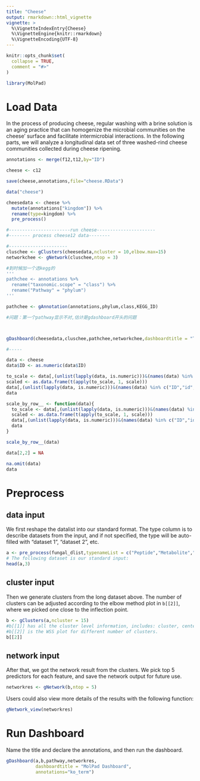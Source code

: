 ```yaml
---
title: "Cheese"
output: rmarkdown::html_vignette
vignette: >
  %\VignetteIndexEntry{Cheese}
  %\VignetteEngine{knitr::rmarkdown}
  %\VignetteEncoding{UTF-8}
---
```



```r
knitr::opts_chunk$set(
  collapse = TRUE,
  comment = "#>"
)
```

```r
library(MolPad)
```

# Load Data
In the process of producing cheese, regular washing with a brine solution is an aging practice that can homogenize the microbial communities on the cheese' surface and facilitate intermicrobial interactions. In the following parts, we will analyze a longitudinal data set of three washed-rind cheese communities collected during cheese ripening.

```r
annotations <- merge(f12,t12,by="ID")

cheese <- c12

save(cheese,annotations,file="cheese.RData")
```

```r
data("cheese")

cheesedata <- cheese %>%
  mutate(annotations["kingdom"]) %>%
  rename(type=kingdom) %>%
  pre_process()


```

```r
#-----------------------run cheese----------------------
#-------- process cheese12 data--------

#----------------------
cluschee <- gClusters(cheesedata,ncluster = 10,elbow.max=15)
networkchee <- gNetwork(cluschee,ntop = 3)

#到时候加一个选kegg的
'''
pathchee <- annotations %>%
  rename("taxonomic.scope" = "class") %>%
  rename("Pathway" = "phylum")
'''

pathchee <- gAnnotation(annotations,phylum,class,KEGG_ID)

#问题：第一个pathway显示不对,估计是gdashboard开头的问题



gDashboard(cheesedata,cluschee,pathchee,networkchee,dashboardtitle = "Test","KEGG")

#-----

data <- cheese
data$ID <- as.numeric(data$ID)

to_scale <- data[,(unlist(lapply(data, is.numeric)))&(names(data) %in% c("ID","id","Id")==FALSE)]
scaled <- as.data.frame(t(apply(to_scale, 1, scale)))
data[,(unlist(lapply(data, is.numeric)))&(names(data) %in% c("ID","id","Id")==FALSE)] <- scaled
data

scale_by_row__ <- function(data){
  to_scale <- data[,(unlist(lapply(data, is.numeric)))&(names(data) %in% c("ID","id","Id")==FALSE)]
  scaled <- as.data.frame(t(apply(to_scale, 1, scale)))
  data[,(unlist(lapply(data, is.numeric)))&(names(data) %in% c("ID","id","Id")==FALSE)] <- scaled
  data
}

scale_by_row__(data)

data[2,2] = NA

na.omit(data)
data
```

# Preprocess
## data input
We first reshape the datalist into our standard format. The type column is to describe datasets from the input, and if not specified, the type will be auto-filled with "dataset 1", "dataset 2", etc.
```r
a <- pre_process(fungal_dlist,typenameList = c("Peptide","Metabolite","Lipid"))
# The following dataset is our standard input:
head(a,3)
```

## cluster input
Then we generate clusters from the long dataset above. The number of clusters can be adjusted according to the elbow method plot in `b[[2]]`, where we picked one close to the inflection point.
```r
b <- gClusters(a,ncluster = 15)
#b[[1]] has all the cluster level information, includes: cluster, center, totss, withinss, betweens, size, iter, and ifault.
#b[[2]] is the WSS plot for different number of clusters.
b[[2]]
```
## network input
After that, we got the network result from the clusters. We pick top 5 predictors for each feature, and save the network output for future use.
```r
networkres <- gNetwork(b,ntop = 5)
```

Users could also view more details of the results with the following function:
```r
gNetwork_view(networkres)
```

# Run Dashboard
Name the title and declare the annotations, and then run the dashboard.
```r
gDashboard(a,b,pathway,networkres,
           dashboardtitle = "MolPad Dashboard",
           annotations="ko_term")
```
